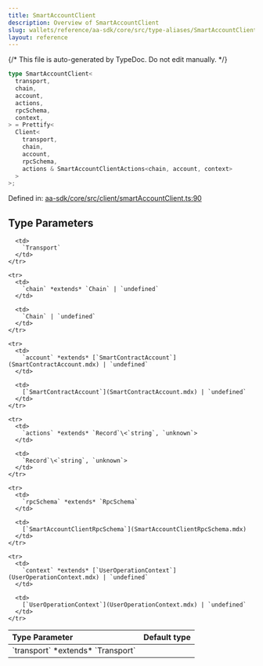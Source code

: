 ```yaml
---
title: SmartAccountClient
description: Overview of SmartAccountClient
slug: wallets/reference/aa-sdk/core/src/type-aliases/SmartAccountClient
layout: reference
---
```


{/* This file is auto-generated by TypeDoc. Do not edit manually. */}

```ts
type SmartAccountClient<
  transport,
  chain,
  account,
  actions,
  rpcSchema,
  context,
> = Prettify<
  Client<
    transport,
    chain,
    account,
    rpcSchema,
    actions & SmartAccountClientActions<chain, account, context>
  >
>;
```

Defined in: [aa-sdk/core/src/client/smartAccountClient.ts:90](https://github.com/alchemyplatform/aa-sdk/blob/9f926c402d1661309abbf8eae8431e52e8c5e53f/aa-sdk/core/src/client/smartAccountClient.ts#L90)

## Type Parameters

<table>
  <thead>
    <tr>
      <th align="left">Type Parameter</th>
      <th align="left">Default type</th>
    </tr>
  </thead>

  <tbody>
    <tr>
      <td>
        `transport` *extends* `Transport`
      </td>

      <td>
        `Transport`
      </td>
    </tr>

    <tr>
      <td>
        `chain` *extends* `Chain` | `undefined`
      </td>

      <td>
        `Chain` | `undefined`
      </td>
    </tr>

    <tr>
      <td>
        `account` *extends* [`SmartContractAccount`](SmartContractAccount.mdx) | `undefined`
      </td>

      <td>
        [`SmartContractAccount`](SmartContractAccount.mdx) | `undefined`
      </td>
    </tr>

    <tr>
      <td>
        `actions` *extends* `Record`\<`string`, `unknown`>
      </td>

      <td>
        `Record`\<`string`, `unknown`>
      </td>
    </tr>

    <tr>
      <td>
        `rpcSchema` *extends* `RpcSchema`
      </td>

      <td>
        [`SmartAccountClientRpcSchema`](SmartAccountClientRpcSchema.mdx)
      </td>
    </tr>

    <tr>
      <td>
        `context` *extends* [`UserOperationContext`](UserOperationContext.mdx) | `undefined`
      </td>

      <td>
        [`UserOperationContext`](UserOperationContext.mdx) | `undefined`
      </td>
    </tr>

  </tbody>
</table>
